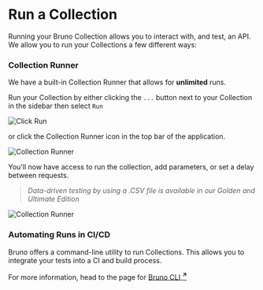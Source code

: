 # Run a Collection

Running your Bruno Collection allows you to interact with, and test, an API. We allow you to run your Collections a few different ways:

### Collection Runner

We have a built-in Collection Runner that allows for **unlimited** runs.

Run your Collection by either clicking the `...` button next to your Collection in the sidebar then select `Run`

![Click Run](/screenshots/get-started/bruno-basics/run_collection/run_collection.webp)

or click the Collection Runner icon in the top bar of the application.

![Collection Runner](/screenshots/get-started/bruno-basics/run_collection/runnericon.webp)

You'll now have access to run the collection, add parameters, or set a delay between requests.

> _Data-driven testing by using a .CSV file is available in our Golden and Ultimate Edition_

![Collection Runner](/screenshots/get-started/bruno-basics/run_collection/runner.webp)

### Automating Runs in CI/CD

Bruno offers a command-line utility to run Collections. This allows you to integrate your tests into a CI and build process.

For more information, head to the page for [Bruno CLI <strong><sup>↗</sup></strong>](https://docs.usebruno.com/bru-cli/overview)
